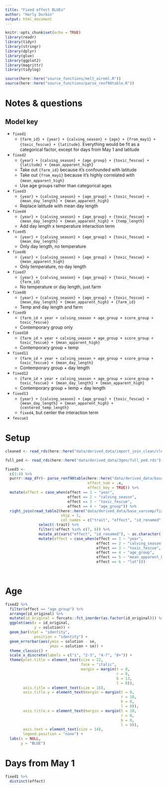 ```yaml
---
title: "Fixed effect BLUEs"
author: "Harly Durbin"
output: html_document
---
```


```r
knitr::opts_chunk$set(echo = TRUE)
library(readr)
library(tidyr)
library(stringr)
library(dplyr)
library(glue)
library(ggplot2)
library(magrittr)
library(tidylog)

source(here::here("source_functions/melt_aireml.R"))
source(here::here("source_functions/parse_renf90table.R"))

```

# Notes & questions

## Model key

* `fixed1`
    + `{farm_id} + {year} + {calving_season} + {age} + {from_may1} + {toxic_fescue} + {latitude}`. Everything would be fit as a categorical factor, except for days from May 1 and latitude
* `fixed2`
    + `{year} + {calving_season} + {age_group} + {toxic_fescue} + {latitude} + {mean_apparent_high}`
    + Take out `{farm_id}` because it's confounded with latitude
    + Take out `{from_may1}` because it's highly correlated with `{mean_apparent_high}`
    + Use age groups rather than categorical ages
* `fixed3`
    + `{year} + {calving_season} + {age_group} + {toxic_fescue} + {mean_day_length} + {mean_apparent_high}`
    + Replace latitude with mean day length
* `fixed4`
    + `{year} + {calving_season} + {age_group} + {toxic_fescue} + {mean_day_length} + {mean_apparent_high} + {temp_length}`
    + Add day length x temperature interaction term
* `fixed5`
    + `{year} + {calving_season} + {age_group} + {toxic_fescue} + {mean_day_length}`
    + Only day length, no temperature
* `fixed6`
    + `{year} + {calving_season} + {age_group} + {toxic_fescue} + {mean_apparent_high}`
    + Only temperature, no day length
* `fixed7`
    + `{year} + {calving_season} + {age_group} + {toxic_fescue} + {farm_id}`
    + No temperature or day length, just farm
* `fixed8`
    + `{year} + {calving_season} + {age_group} + {toxic_fescue} + {mean_day_length} + {mean_apparent_high} + {farm_id}`
    + Temp and day length and farm
* `fixed9`
    + `{farm_id + year + calving_season + age_group + score_group + toxic_fescue}`
    + Contemporary group only
* `fixed10`
    + `{farm_id + year + calving_season + age_group + score_group + toxic_fescue} + {mean_apparent_high}`
    + Contemporary group + temp
* `fixed11`
    + `{farm_id + year + calving_season + age_group + score_group + toxic_fescue} + {mean_day_length}`
    + Contemporary group + day length
* `fixed12`
    + `{farm_id + year + calving_season + age_group + score_group + toxic_fescue} + {mean_day_length} + {mean_apparent_high}`
    + Contemporary group + temp + day length
* `fixed13`
    + `{year} + {calving_season} + {age_group} + {toxic_fescue} + {mean_day_length} + {mean_apparent_high} + {centered_temp_length}`
    + `fixed4`, but center the interaction term
* `fescue1`

# Setup 

```r
cleaned <- read_rds(here::here("data/derived_data/import_join_clean/cleaned.rds"))
```

```r
full_ped <- read_rds(here::here("data/derived_data/3gen/full_ped.rds"))
```

```r
fixed3 <-
  c(1:4) %>% 
  purrr::map_dfr(~ parse_renf90table(here::here("data/derived_data/base_varcomp/fixed2/renf90.tables"),
                                     effect_num = .x,
                                     effect_key = TRUE)) %>% 
  mutate(effect = case_when(effect == 1 ~ "year",
                            effect == 2 ~ "calving_season",
                            effect == 3 ~ "toxic_fescue",
                            effect == 4 ~ "age_group")) %>% 
  right_join(read_table2(here::here("data/derived_data/base_varcomp/fixed2/solutions"),
                         skip = 1,
                         col_names = c("trait", "effect", "id_renamed", "solution", "se")) %>%
               select(-trait) %>% 
               filter(!effect %in% c(7, 8)) %>% 
               mutate_at(vars("effect", "id_renamed"), ~ as.character(.)) %>% 
               mutate(effect = case_when(effect == 1 ~ "year",
                                         effect == 2 ~ "calving_season",
                                         effect == 3 ~ "toxic_fescue",
                                         effect == 4 ~ "age_group",
                                         effect == 5 ~ "mean_apparent_high",
                                         effect == 6 ~ "lat")))
  
  
```

# Age

```r
fixed2 %>% 
  filter(effect == "age_group") %>% 
  arrange(id_original) %>% 
  mutate(id_original = forcats::fct_inorder(as.factor(id_original))) %>% 
  ggplot(aes(x = id_original,
             y = solution)) +
  geom_bar(stat = "identity",
             position = "identity") +
  geom_errorbar(aes(ymin = solution - se,
                    ymax = solution + se)) +
  theme_classic() +
  scale_x_discrete(labels = c("1", "2-3", "4-7", "8+")) +
  theme(plot.title = element_text(size = 22,
                                  face = "italic",
                                  margin = margin(t = 0,
                                                  r = 0,
                                                  b = 13,
                                                  l = 0)),
        axis.title = element_text(size = 16),
        axis.title.y = element_text(margin = margin(t = 0,
                                                    r = 10,
                                                    b = 0,
                                                    l = 0)),
        axis.title.x = element_text(margin = margin(t = 10,
                                                    r = 0,
                                                    b = 0,
                                                    l = 0)),
        axis.text = element_text(size = 14),
        legend.position = "none") +
  labs(x = NULL,
       y = "BLUE")
```

# Days from May 1

```r
fixed1 %>% 
  distinct(effect)
```

